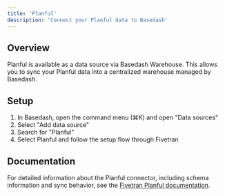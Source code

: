 ```yaml
---
title: 'Planful'
description: 'Connect your Planful data to Basedash'
---
```


## Overview

Planful is available as a data source via Basedash Warehouse. This allows you to sync your Planful data into a centralized warehouse managed by Basedash.

## Setup

1. In Basedash, open the command menu (⌘K) and open "Data sources"
2. Select "Add data source"
3. Search for "Planful"
4. Select Planful and follow the setup flow through Fivetran

## Documentation

For detailed information about the Planful connector, including schema information and sync behavior, see the [Fivetran Planful documentation](https://fivetran.com/docs/connectors/applications/planful).
